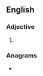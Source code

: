 ==English==

===Adjective===
{{head|en|adjective comparative form}}

# {{en-comparative of|chatty}}

===Anagrams===
* {{anagrams|en|chiretta|theatric}}